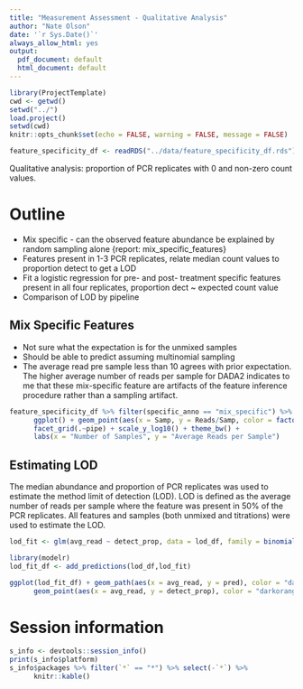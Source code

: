 ```yaml
---
title: "Measurement Assessment - Qualitative Analysis"
author: "Nate Olson"
date: '`r Sys.Date()`'
always_allow_html: yes
output:
  pdf_document: default
  html_document: default
---
```


```r
library(ProjectTemplate)
cwd <- getwd()
setwd("../")
load.project()
setwd(cwd)
knitr::opts_chunk$set(echo = FALSE, warning = FALSE, message = FALSE)

feature_specificity_df <- readRDS("../data/feature_specificity_df.rds") 
```

Qualitative analysis: proportion of PCR replicates with 0 and non-zero count values. 

# Outline
* Mix specific - can the observed feature abundance be explained by random sampling alone {report: mix_specific_features}
* Features present in 1-3 PCR replicates, relate median count values to proportion detect to get a LOD 
* Fit a logistic regression for pre- and post- treatment specific features present in all four replicates,  proportion dect ~ expected count value 
* Comparison of LOD by pipeline

## Mix Specific Features  
* Not sure what the expectation is for the unmixed samples  
* Should be able to predict assuming multinomial sampling  
* The average read pre sample less than 10 agrees with prior expectation. The higher average number of reads per sample for DADA2 indicates to me that these mix-specific feature are artifacts of the feature inference procedure rather than a sampling artifact. 

```r
feature_specificity_df %>% filter(specific_anno == "mix_specific") %>% 
      ggplot() + geom_point(aes(x = Samp, y = Reads/Samp, color = factor(NTC)), alpha = 0.25) +
      facet_grid(.~pipe) + scale_y_log10() + theme_bw() + 
      labs(x = "Number of Samples", y = "Average Reads per Sample")
```

## Estimating LOD
The median abundance and proportion of PCR replicates was used to estimate the method limit of detection (LOD). 
LOD is defined as the average number of reads per sample where the feature was present in 50\% of the PCR replicates. 
All features and samples (both unmixed and titrations) were used to estimate the LOD. 

```r
lod_fit <- glm(avg_read ~ detect_prop, data = lod_df, family = binomial(link='logit'))
```

```r
library(modelr)
lod_fit_df <- add_predictions(lod_df,lod_fit)
```

```r
ggplot(lod_fit_df) + geom_path(aes(x = avg_read, y = pred), color = "darkorange") + 
      geom_point(aes(x = avg_read, y = detect_prop), color = "darkorange")
```



# Session information
```r
s_info <- devtools::session_info()
print(s_info$platform)
s_info$packages %>% filter(`*` == "*") %>% select(-`*`) %>% 
      knitr::kable()
```
